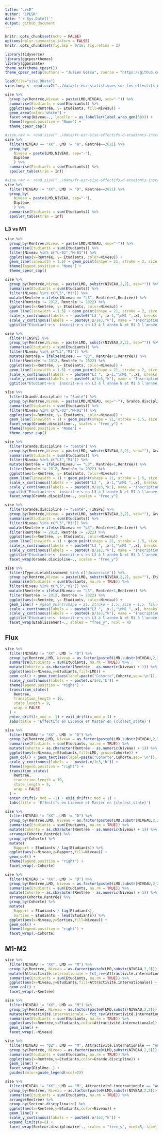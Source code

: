 ```yaml
---
title: "LvsM"
author: "CPESR"
date: "`r Sys.Date()`"
output: github_document
---
```


```r
knitr::opts_chunk$set(echo = FALSE)
options(dplyr.summarise.inform = FALSE)
knitr::opts_chunk$set(fig.asp = 9/16, fig.retina = 2)

library(tidyverse)
library(ggcpesrthemes)
library(gganimate)
theme_set(theme_cpesr())
theme_cpesr_setup(authors = "Julien Gossa", source = "https://github.com/cpesr/RFC/")

load(file="sise.RData")
sise.long <- read.csv2("../data/fr-esr-statistiques-sur-les-effectifs-d-etudiants-inscrits-par-etablissement-hcp.csv")
```




```r
sise %>%
  group_by(Rentrée,Niveau = paste(LMD,NIVEAU, sep="-")) %>%
  summarise(Etudiants = sum(Etudiants)) %>%
  ggplot(aes(x=Rentrée, y= Etudiants, fill=Niveau)) +
  geom_area(color="white") +
  facet_wrap(Niveau~., labeller = as_labeller(label_wrap_gen(50))) +
  theme(legend.position = "None") +
  theme_cpesr_cap()
```

```r
#sise.raw <- read.sise("../data/fr-esr-sise-effectifs-d-etudiants-inscrits-esr-public.csv", nrow=1000) 
sise %>%
  filter(NIVEAU == "XX", LMD != "D", Rentrée==2021) %>%
  group_by(
    Niveau = paste(LMD,NIVEAU, sep="-"),
    Diplôme
    ) %>%
  summarise(Etudiants = sum(Etudiants)) %>%
  spoiler_table(trim = Inf)
```

```r
#sise.raw <- read.sise("../data/fr-esr-sise-effectifs-d-etudiants-inscrits-esr-public.csv", nrow=1000) 
sise %>%
  filter(NIVEAU != "XX", LMD != "D", Rentrée==2021) %>%
  group_by(
    Niveau = paste(LMD,NIVEAU, sep="-"),
    Diplôme
    ) %>%
  summarise(Etudiants = sum(Etudiants)) %>%
  spoiler_table(trim = Inf)
```

### L3 vs M1

```r
sise %>%
  group_by(Rentrée,Niveau = paste(LMD,NIVEAU, sep="-")) %>%
  summarise(Etudiants = sum(Etudiants)) %>%
  filter(Niveau %in% c("L-03","M-01")) %>%
  ggplot(aes(x=Rentrée, y= Etudiants, color=Niveau)) +
  geom_line(linewidth = 1.5) + geom_point(shape = 21, stroke = 2, size = 2, fill="white") + 
  theme(legend.position = "None") +
  theme_cpesr_cap()
```

```r
sise %>%
  group_by(Rentrée,Niveau = paste(LMD, substr(NIVEAU,2,2), sep="")) %>%
  summarise(Etudiants = sum(Etudiants)) %>%
  filter(Niveau %in% c("L3","M1")) %>%
  mutate(Rentrée = ifelse(Niveau == "L3", Rentrée+1,Rentrée)) %>%
  filter(Rentrée != 2012, Rentrée != 2022) %>%
  ggplot(aes(x=Rentrée, y= Etudiants, color=Niveau)) +
  geom_line(linewidth = 1.5) + geom_point(shape = 21, stroke = 2, size = 2, fill="white") + 
  scale_x_continuous(labels = ~ paste0("L3 ", .x-1,"\nM1 ",.x), breaks = seq(2011,2030,2), name="Cohorte") +
  scale_y_continuous(labels = ~ paste0(.x/1e3,"k"), name = "Inscriptions étudiantes") +
  ggtitle("Etudiant⋅e⋅s  inscrit⋅e⋅s en L3 à l'année N et M1 à l'année N+1" )
```

```r
sise %>%
  filter(!INSPE) %>%
  group_by(Rentrée,Niveau = paste(LMD, substr(NIVEAU,2,2), sep="")) %>%
  summarise(Etudiants = sum(Etudiants)) %>%
  filter(Niveau %in% c("L3","M1")) %>%
  mutate(Rentrée = ifelse(Niveau == "L3", Rentrée+1,Rentrée)) %>%
  filter(Rentrée != 2012, Rentrée != 2022) %>%
  ggplot(aes(x=Rentrée, y= Etudiants, color=Niveau)) +
  geom_line(linewidth = 1.5) + geom_point(shape = 21, stroke = 2, size = 2, fill="white") + 
  scale_x_continuous(labels = ~ paste0("L3 ", .x-1,"\nM1 ",.x), breaks = seq(2011,2030,2), name="Cohorte") +
  scale_y_continuous(labels = ~ paste0(.x/1e3,"k"), name = "Inscriptions étudiantes") +
  ggtitle("Etudiant⋅e⋅s  inscrit⋅e⋅s en L3 à l'année N et M1 à l'année N+1" , subtitle = "Hors INSPE")
```


```r
sise %>%
  filter(Grande.discipline != "Santé") %>%
  group_by(Rentrée,Niveau = paste(LMD,NIVEAU, sep="-"), Grande.discipline) %>%
  summarise(Etudiants = sum(Etudiants)) %>%
  filter(Niveau %in% c("L-03","M-01")) %>%
  ggplot(aes(x=Rentrée, y= Etudiants, color=Niveau)) +
  geom_line(linewidth = 1) + geom_point(shape = 21, stroke = 1.5, size = 1.5, fill="white") + 
  facet_wrap(Grande.discipline~., scales = "free_y") +
  theme(legend.position = "None") +
  theme_cpesr_cap()
```

```r
sise %>%
  filter(Grande.discipline != "Santé") %>%
  group_by(Rentrée,Niveau = paste(LMD, substr(NIVEAU,2,2), sep=""), Grande.discipline) %>%
  summarise(Etudiants = sum(Etudiants)) %>%
  filter(Niveau %in% c("L3","M1")) %>%
  mutate(Rentrée = ifelse(Niveau == "L3", Rentrée+1,Rentrée)) %>%
  filter(Rentrée != 2012, Rentrée != 2022) %>%
  ggplot(aes(x=Rentrée, y= Etudiants, color=Niveau)) +
  geom_line(linewidth = 1) + geom_point(shape = 21, stroke = 1.5, size = 1.5, fill="white") + 
  scale_x_continuous(labels = ~ paste0("L3 ", .x-1,"\nM1 ",.x), breaks = seq(2011,2030,2), name="Cohorte") +
  scale_y_continuous(labels = ~ paste0(.x/1e3,"k"), name = "Inscriptions étudiantes") +
  ggtitle("Etudiant⋅e⋅s  inscrit⋅e⋅s en L3 à l'année N et M1 à l'année N+1" ,  subtitle = "Par grande discipline" )+
  facet_wrap(Grande.discipline~., scales = "free_y") 
```

```r
sise %>%
  filter(Grande.discipline != "Santé", !INSPE) %>%
  group_by(Rentrée,Niveau = paste(LMD, substr(NIVEAU,2,2), sep=""), Grande.discipline) %>%
  summarise(Etudiants = sum(Etudiants)) %>%
  filter(Niveau %in% c("L3","M1")) %>%
  mutate(Rentrée = ifelse(Niveau == "L3", Rentrée+1,Rentrée)) %>%
  filter(Rentrée != 2012, Rentrée != 2022) %>%
  ggplot(aes(x=Rentrée, y= Etudiants, color=Niveau)) +
  geom_line(linewidth = 1) + geom_point(shape = 21, stroke = 1.5, size = 1.5, fill="white") + 
  scale_x_continuous(labels = ~ paste0("L3 ", .x-1,"\nM1 ",.x), breaks = seq(2011,2030,2), name="Cohorte") +
  scale_y_continuous(labels = ~ paste0(.x/1e3,"k"), name = "Inscriptions étudiantes") +
  ggtitle("Etudiant⋅e⋅s  inscrit⋅e⋅s en L3 à l'année N et M1 à l'année N+1" ,  subtitle = "Par grande discipline, hors INSPE" )+
  facet_wrap(Grande.discipline~., scales = "free_y") 
```


```r
sise %>%
  filter(Type.d.établissement %in% c("Université")) %>%
  group_by(Rentrée,Niveau = paste(LMD, substr(NIVEAU,2,2), sep=""), Etablissement) %>%
  summarise(Etudiants = sum(Etudiants, na.rm = TRUE)) %>%
  filter(Niveau %in% c("L3","M1")) %>%
  mutate(Rentrée = ifelse(Niveau == "L3", Rentrée+1,Rentrée)) %>%
  filter(Rentrée != 2012, Rentrée != 2022) %>%
  ggplot(aes(x=Rentrée, y= Etudiants, color=Niveau)) +
  geom_line() + #geom_point(shape = 21, stroke = 1.5, size = 1.5, fill="white") + 
  scale_x_continuous(labels = ~ paste0("L3 ", .x-1,"\nM1 ",.x), breaks = seq(2011,2030,2), name="Cohorte") +
  scale_y_continuous(labels = ~ paste0(.x/1e3,"k"), name = "Inscriptions étudiantes") +
  ggtitle("Etudiant⋅e⋅s  inscrit⋅e⋅s en L3 à l'année N et M1 à l'année N+1" ,  subtitle = "Par grande discipline" )+
  facet_wrap(Etablissement~., scales = "free_y", ncol = 4) 
```

## Flux

```r
sise %>%
  filter(NIVEAU != "XX", LMD != "D") %>%
  group_by(Rentrée,LMD, Niveau = as.factor(paste0(LMD,substr(NIVEAU,2,2)))) %>%
  summarise(Etudiants = sum(Etudiants, na.rm = TRUE)) %>%
  mutate(Cohorte = as.character(Rentrée - as.numeric(Niveau) + 1)) %>%
  ggplot(aes(x=Niveau,y=Etudiants,fill=LMD)) +
  geom_col() + geom_text(aes(label=paste("Cohorte",Cohorte,sep='\n')), color="white", y= 1e5) +
  scale_y_continuous(labels = ~ paste(.x/1e3,'k')) +
  theme(legend.position = "right") +
  transition_states(
    Rentrée,
    transition_length = 10,
    state_length = 9,
    wrap = FALSE
  ) +
  enter_drift(x_mod = -1) + exit_drift(x_mod = 1) +
  labs(title = 'Effectifs en Licence et Master en {closest_state}')
```


```r
sise %>%
  filter(NIVEAU != "XX", LMD != "D") %>%
  group_by(Rentrée,LMD, Niveau = as.factor(paste0(LMD,substr(NIVEAU,2,2)))) %>%
  summarise(Etudiants = sum(Etudiants, na.rm = TRUE)) %>%
  mutate(Cohorte = as.character(Rentrée - as.numeric(Niveau) + 1)) %>%
  ggplot(aes(x=Niveau,y=Etudiants,fill=LMD, group=Cohorte)) +
  geom_col() + geom_text(aes(label=paste("Cohorte",Cohorte,sep='\n')), color="white", y= 1e5) +
  scale_y_continuous(labels = ~ paste(.x/1e3,'k')) +
  theme(legend.position = "right") +
  transition_states(
    Rentrée,
    transition_length = 10,
    state_length = 9,
    wrap = FALSE
  ) +
  enter_drift(x_mod = -1) + exit_drift(x_mod = 1) +
  labs(title = 'Effectifs en Licence et Master en {closest_state}')
```


```r
sise %>%
  filter(NIVEAU != "XX", LMD != "D") %>%
  group_by(Rentrée,LMD, Niveau = as.factor(paste0(LMD,substr(NIVEAU,2,2)))) %>%
  summarise(Etudiants = sum(Etudiants, na.rm = TRUE)) %>%
  mutate(Cohorte = as.character(Rentrée - as.numeric(Niveau) + 1)) %>%
  arrange(Cohorte,Rentrée) %>%
  group_by(Cohorte) %>% 
  mutate(
    Rapport = Etudiants / lag(Etudiants)) %>% 
  ggplot(aes(x=Niveau,y=Rapport,fill=Niveau)) +
  geom_col() +
  theme(legend.position = "right") +
  facet_wrap(.~Cohorte)
```

```r
sise %>%
  filter(NIVEAU != "XX", LMD != "D") %>%
  group_by(Rentrée,LMD, Niveau = as.factor(paste0(LMD,substr(NIVEAU,2,2)))) %>%
  summarise(Etudiants = sum(Etudiants, na.rm = TRUE)) %>%
  mutate(Cohorte = as.character(Rentrée - as.numeric(Niveau) + 1)) %>%
  arrange(Cohorte,Rentrée) %>%
  group_by(Cohorte) %>% 
  mutate(
    Rapport = Etudiants / lag(Etudiants),
    Sorties = Etudiants - lead(Etudiants)) %>% 
  ggplot(aes(x=Niveau,y=Sorties,fill=Niveau)) +
  geom_col() +
  theme(legend.position = "right") +
  facet_wrap(.~Cohorte)
```



## M1-M2

```r
sise %>% 
  filter(NIVEAU != "XX", LMD == "M") %>%
  group_by(Rentrée, Niveau = as.factor(paste0(LMD,substr(NIVEAU,2,2))), Attractivité.internationale) %>%
  mutate(Attractivité.internationale = fct_rev(Attractivité.internationale)) %>%
  summarise(Etudiants = sum(Etudiants, na.rm = TRUE)) %>%
  ggplot(aes(x=Niveau,y=Etudiants,fill=Attractivité.internationale)) +
  geom_col() +
  facet_wrap(.~Rentrée)
```

```r
sise %>% 
  filter(NIVEAU != "XX", LMD == "M") %>%
  group_by(Rentrée, Niveau = as.factor(paste0(LMD,substr(NIVEAU,2,2))), Attractivité.internationale) %>%
  mutate(Attractivité.internationale = fct_rev(Attractivité.internationale)) %>%
  summarise(Etudiants = sum(Etudiants, na.rm = TRUE)) %>%
  ggplot(aes(x=Rentrée,y=Etudiants,color=Attractivité.internationale)) +
  geom_line() +
  facet_wrap(.~Niveau)
```


```r
sise %>% 
  filter(NIVEAU == "02", LMD == "M", Attractivité.internationale == "Autres cas") %>% 
  group_by(Rentrée, Niveau = as.factor(paste0(LMD,substr(NIVEAU,2,2))), Grande.discipline, Diplôme) %>%
  summarise(Etudiants = sum(Etudiants, na.rm = TRUE)) %>%
  ggplot(aes(x=Rentrée,y=Etudiants,color=Grande.discipline)) +
  geom_line() + 
  facet_wrap(Diplôme~.) +
  guides(color=guide_legend(ncol=2))
```


```r
sise %>% 
  filter(NIVEAU != "XX", LMD == "M", Attractivité.internationale == "Autres cas", Diplôme == "Autres masters") %>%
  group_by(Rentrée, Niveau = as.factor(paste0(LMD,substr(NIVEAU,2,2))), Secteur.disciplinaire) %>%
  summarise(Etudiants = sum(Etudiants, na.rm = TRUE)) %>%
  arrange(Rentrée) %>%
  group_by(Secteur.disciplinaire) %>%
  ggplot(aes(x=Rentrée,y=Etudiants,color=Niveau)) +
  geom_line() + 
  scale_y_continuous(labels = ~ paste0(.x/1e3,"k")) +
  expand_limits(y=0) +
  facet_wrap(Secteur.disciplinaire~., scales = "free_y", ncol=5, labeller = label_wrap_gen(25)) 
```

